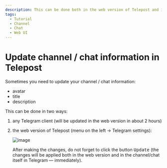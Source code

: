 ```yaml
---
description: This can be done both in the web version of Telepost and in Telegram
tags:
  - Tutorial
  - Channel
  - Chat
  - Web UI
---
```


# Update channel / chat information in Telepost

Sometimes you need to update your channel / chat information:

* avatar
* title
* description

This can be done in two ways:

1. any Telegram client (will be updated in the web version in about 2 hours)
2. the web version of Telepost (menu on the left → Telegram settings):

   ![image](/images/108553863-54850800-7304-11eb-9b2e-dff70238b380.png)

   After making the changes, do not forget to click the button <kbd>Update</kbd> (the changes will be applied both in the web version and in the channel/chat itself in Telegram — immediately).
